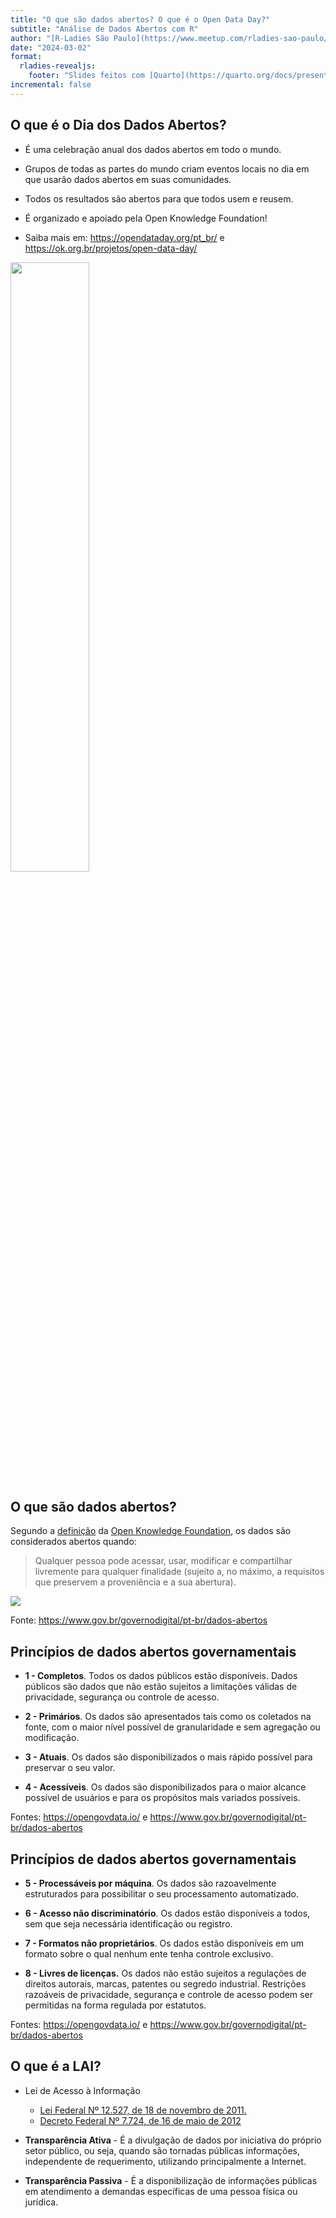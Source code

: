 ```yaml
---
title: "O que são dados abertos? O que é o Open Data Day?"
subtitle: "Análise de Dados Abertos com R"
author: "[R-Ladies São Paulo](https://www.meetup.com/rladies-sao-paulo/)"
date: "2024-03-02"
format: 
  rladies-revealjs:
    footer: "Slides feitos com [Quarto](https://quarto.org/docs/presentations/revealjs/index.html) e [Quarto R-Ladies Theme](https://github.com/beatrizmilz/quarto-rladies-theme#quarto-r-ladies-theme)."
incremental: false
---
```


## O que é o Dia dos Dados Abertos?

-   É uma celebração anual dos dados abertos em todo o mundo.

-   Grupos de todas as partes do mundo criam eventos locais no dia em que usarão dados abertos em suas comunidades.

-   Todos os resultados são abertos para que todos usem e reusem.

- É organizado e apoiado pela Open Knowledge Foundation!

-   Saiba mais em: <https://opendataday.org/pt_br/> e <https://ok.org.br/projetos/open-data-day/>

![](images/paste-373E3C31.png){fig-align="center" width="50%"}

## O que são dados abertos?

Segundo a [definição](http://opendefinition.org/) da [Open Knowledge Foundation](http://okfn.org/), os dados são considerados abertos quando:

> Qualquer pessoa pode acessar, usar, modificar e compartilhar livremente para qualquer finalidade (sujeito a, no máximo, a requisitos que preservem a proveniência e a sua abertura).

![](images/paste-6ACADB01.png){fig-align="center"}

::: footer

Fonte: <https://www.gov.br/governodigital/pt-br/dados-abertos>
:::

## Princípios de dados abertos governamentais

- **1 - Completos**. Todos os dados públicos estão disponíveis. Dados públicos são dados que não estão sujeitos a limitações válidas de privacidade, segurança ou controle de acesso.


- **2 - Primários**.
Os dados são apresentados tais como os coletados na fonte, com o maior nível possível de granularidade e sem agregação ou modificação.


- **3 - Atuais**. Os dados são disponibilizados o mais rápido possível para preservar o seu valor.


- **4 - Acessíveis**. Os dados são disponibilizados para o maior alcance possível de usuários e para os propósitos mais variados possíveis.

::: footer
Fontes: <https://opengovdata.io/> e <https://www.gov.br/governodigital/pt-br/dados-abertos>
:::


## Princípios de dados abertos governamentais

- **5 - Processáveis por máquina**. Os dados são razoavelmente estruturados para possibilitar o seu processamento automatizado.


- **6 - Acesso não discriminatório**. Os dados estão disponíveis a todos, sem que seja necessária identificação ou registro.


- **7 - Formatos não proprietários**. Os dados estão disponíveis em um formato sobre o qual nenhum ente tenha controle exclusivo.


- **8 - Livres de licenças.** Os dados não estão sujeitos a regulações de direitos autorais, marcas, patentes ou segredo industrial. Restrições razoáveis de privacidade, segurança e controle de acesso podem ser permitidas na forma regulada por estatutos.

::: footer
Fontes: <https://opengovdata.io/> e <https://www.gov.br/governodigital/pt-br/dados-abertos>
:::

## O que é a LAI?

- Lei de Acesso à Informação
  - [Lei Federal Nº 12.527, de 18 de novembro de 2011. ](https://www.planalto.gov.br/ccivil_03/_ato2011-2014/2011/lei/l12527.htm)
  - [Decreto Federal Nº 7.724, de 16 de maio de 2012](https://www.planalto.gov.br/ccivil_03/_ato2011-2014/2012/decreto/d7724.htm)
  
  
- **Transparência Ativa** - É a divulgação de dados por iniciativa do próprio setor público, ou seja, quando são tornadas públicas informações, independente de requerimento, utilizando principalmente a Internet.

- **Transparência Passiva** - É a disponibilização de informações públicas em atendimento a demandas específicas de uma pessoa física ou jurídica.


<!-- inicio font awesome -->

```{=html}
<script src="https://kit.fontawesome.com/1f72d6921a.js" crossorigin="anonymous"></script>
```
<!-- final font awesome -->
